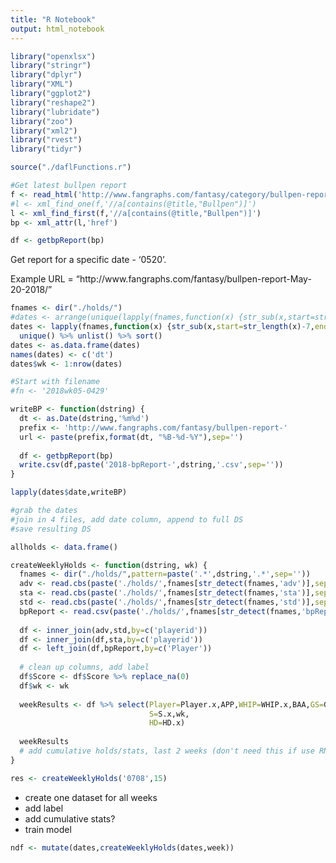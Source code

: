 ```yaml
---
title: "R Notebook"
output: html_notebook
---
```


```r
library("openxlsx")
library("stringr")
library("dplyr")
library("XML")
library("ggplot2")
library("reshape2")
library("lubridate")
library("zoo")
library("xml2")
library("rvest")
library("tidyr")

source("./daflFunctions.r")
```

```r
#Get latest bullpen report
f <- read_html('http://www.fangraphs.com/fantasy/category/bullpen-report/')
#l <- xml_find_one(f,'//a[contains(@title,"Bullpen")]')
l <- xml_find_first(f,'//a[contains(@title,"Bullpen")]')
bp <- xml_attr(l,'href')

df <- getbpReport(bp)

```
Get report for a specific date - '0520'.

Example URL = "http://www.fangraphs.com/fantasy/bullpen-report-May-20-2018/"

```r
fnames <- dir("./holds/")
#dates <- arrange(unique(lapply(fnames,function(x) {str_sub(x,start=str_length(x)-7,end=-5)})))
dates <- lapply(fnames,function(x) {str_sub(x,start=str_length(x)-7,end=-5)}) %>% 
  unique() %>% unlist() %>% sort()
dates <- as.data.frame(dates)
names(dates) <- c('dt')
dates$wk <- 1:nrow(dates)

#Start with filename
#fn <- '2018wk05-0429'

writeBP <- function(dstring) {
  dt <- as.Date(dstring,'%m%d')
  prefix <- 'http://www.fangraphs.com/fantasy/bullpen-report-'
  url <- paste(prefix,format(dt, "%B-%d-%Y"),sep='')
  
  df <- getbpReport(bp)
  write.csv(df,paste('2018-bpReport-',dstring,'.csv',sep=''))
}

```

```r
lapply(dates$date,writeBP)
```

```r
#grab the dates
#join in 4 files, add date column, append to full DS
#save resulting DS

allholds <- data.frame()

createWeeklyHolds <- function(dstring, wk) {
  fnames <- dir("./holds/",pattern=paste('.*',dstring,'.*',sep=''))
  adv <- read.cbs(paste('./holds/',fnames[str_detect(fnames,'adv')],sep=''))
  sta <- read.cbs(paste('./holds/',fnames[str_detect(fnames,'sta')],sep=''))
  std <- read.cbs(paste('./holds/',fnames[str_detect(fnames,'std')],sep=''))
  bpReport <- read.csv(paste('./holds/',fnames[str_detect(fnames,'bpReport')],sep=''))
  
  df <- inner_join(adv,std,by=c('playerid'))
  df <- inner_join(df,sta,by=c('playerid'))
  df <- left_join(df,bpReport,by=c('Player'))
  
  # clean up columns, add label
  df$Score <- df$Score %>% replace_na(0)
  df$wk <- wk
  
  weekResults <- df %>% select(Player=Player.x,APP,WHIP=WHIP.x,BAA,GS=GS.x,Score,Kd9,
                               S=S.x,wk,
                               HD=HD.x)
  
  weekResults
  # add cumulative holds/stats, last 2 weeks (don't need this if use RNN)
}
```

```r
res <- createWeeklyHolds('0708',15)
```
- create one dataset for all weeks
- add label
- add cumulative stats?
- train model
```r
ndf <- mutate(dates,createWeeklyHolds(dates,week))

```



